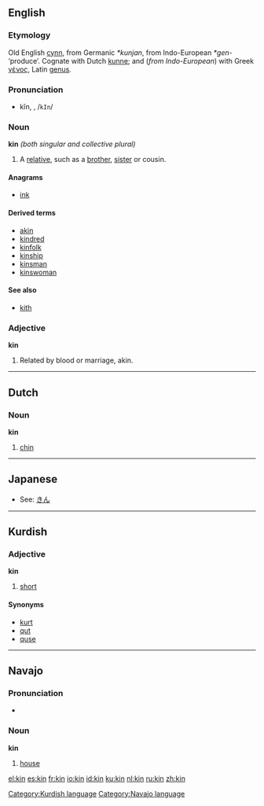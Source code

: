 ==English==
===Etymology===
Old English [[cynn]], from Germanic ''*kunjan'', from Indo-European ''*gen-'' ‘produce’.  Cognate with Dutch [[kunne]]; and (''from Indo-European'') with Greek [[γένος]], Latin [[genus#Latin|genus]].

===Pronunciation===
*kĭn, {{IPA|/kɪn/}}, /<tt>kIn</tt>/

===Noun===
'''kin''' ''(both singular and collective plural)''

# A [[relative]], such as a [[brother]], [[sister]] or cousin.

====Anagrams====
*[[ink]]

====Derived terms====
*[[akin]]
*[[kindred]]
*[[kinfolk]]
*[[kinship]]
*[[kinsman]]
*[[kinswoman]]

====See also====
*[[kith]]

===Adjective===
'''kin'''
# Related by blood or marriage, akin.


----

==Dutch==
===Noun===
'''kin'''

# [[chin]]


----
==Japanese==
*See: [[きん]]


----

==Kurdish==
===Adjective===
'''kin'''
# [[short]]

====Synonyms====
*[[kurt]]
*[[qut]]
*[[quse]]


[[Category:Kurdish language]]

----

==Navajo==
===Pronunciation===
*{{IPA|[k˟ɪ̀n]}}

===Noun===
'''kin'''

#[[house]]

[[Category:Navajo language]]

[[el:kin]]
[[es:kin]]
[[fr:kin]]
[[io:kin]]
[[id:kin]]
[[ku:kin]]
[[nl:kin]]
[[ru:kin]]
[[zh:kin]]